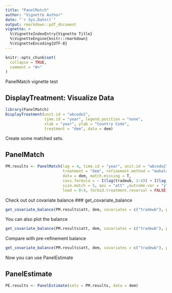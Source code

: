 ```yaml
---
title: "PanelMatch"
author: "Vignette Author"
date: "`r Sys.Date()`"
output: rmarkdown::pdf_document
vignette: >
  %\VignetteIndexEntry{Vignette Title}
  %\VignetteEngine{knitr::rmarkdown}
  %\VignetteEncoding{UTF-8}
---
```


```r
knitr::opts_chunk$set(
  collapse = TRUE,
  comment = "#>"
)
```

PanelMatch vignette test

## DisplayTreatment: Visualize Data


```r
library(PanelMatch)
DisplayTreatment(unit.id = "wbcode2",
                 time.id = "year", legend.position = "none",
                 xlab = "year", ylab = "Country Code",
                 treatment = "dem", data = dem)
```

Create some matched sets.

## PanelMatch
```r
PM.results <- PanelMatch(lag = 4, time.id = "year", unit.id = "wbcode2", 
                         treatment = "dem", refinement.method = "mahalanobis", 
                         data = dem, match.missing = T, 
                         covs.formula = ~ I(lag(tradewb, 1:4)) + I(lag(y, 1:4)), 
                         size.match = 5, qoi = "att" ,outcome.var = "y",
                         lead = 0:4, forbid.treatment.reversal = FALSE)
```


Check out out covariate balance
### get_covariate_balance
```r
get_covariate_balance(PM.results$att, dem, covariates = c("tradewb"), plot = FALSE, ylim = c(-2,2))
```
You can also plot the balance
```r
get_covariate_balance(PM.results$att, dem, covariates = c("tradewb"), plot = TRUE, ylim = c(-2,2))
```


Compare with pre-refinement balance
```r
get_covariate_balance(PM.results$att, dem, covariates = c("tradewb"), plot = FALSE, ylim = c(-2,2), use.equal.weights = TRUE)
```



Now you can use PanelEstimate

## PanelEstimate
```r
PE.results <- PanelEstimate(sets = PM.results, data = dem)
```






